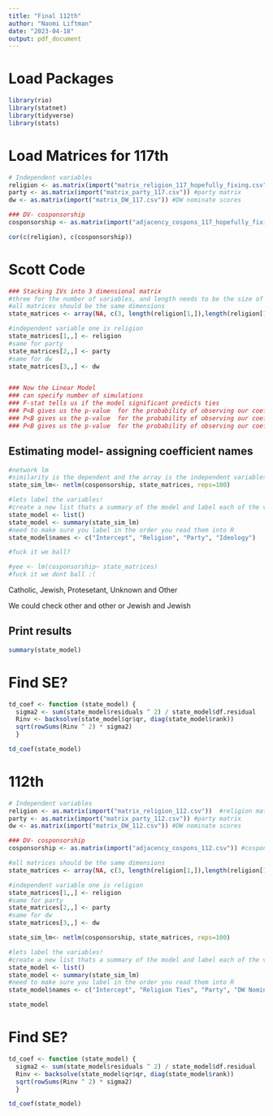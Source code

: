 ```yaml
---
title: "Final 112th"
author: "Naomi Liftman"
date: "2023-04-18"
output: pdf_document
---
```

# Load Packages
```r
library(rio)
library(statnet)
library(tidyverse)
library(stats)
```

# Load Matrices for 117th
```r
# Independent variables
religion <- as.matrix(import("matrix_religion_117_hopefully_fixing.csv"))  #religion matrix
party <- as.matrix(import("matrix_party_117.csv")) #party matrix
dw <- as.matrix(import("matrix_DW_117.csv")) #DW nominate scores

### DV- cosponsorship
cosponsorship <- as.matrix(import("adjacency_cospons_117_hopefully_fixing.csv")) #cosponsorship

cor(c(religion), c(cosponsorship))
```

# Scott Code

```r
### Stacking IVs into 3 dimensional matrix
#three for the number of variables, and length needs to be the size of one of the matrices
#all matrices should be the same dimensions
state_matrices <- array(NA, c(3, length(religion[1,]),length(religion[1,]))) 

#independent variable one is religion 
state_matrices[1,,] <- religion
#same for party
state_matrices[2,,] <- party
#same for dw
state_matrices[3,,] <- dw


### Now the Linear Model
### can specify number of simulations
### F-stat tells us if the model significant predicts ties
### P<B gives us the p-value  for the probability of observing our coefficient if the true population parameter is not-negative
### P<B gives us the p-value  for the probability of observing our coefficient if the true population parameter is not-positive
### P<B gives us the p-value  for the probability of observing our coefficient if the true population parameter is not zero


```

## Estimating model- assigning coefficient names

```r
#network lm
#similarity is the dependent and the array is the independent variables
state_sim_lm<- netlm(cosponsorship, state_matrices, reps=100)

#lets label the variables! 
#create a new list thats a summary of the model and label each of the variables
state_model <- list()
state_model <- summary(state_sim_lm)
#need to make sure you label in the order you read them into R
state_model$names <- c("Intercept", "Religion", "Party", "Ideology")
```

```r
#fuck it we ball?

#yee <- lm(cosponsorship~ state_matrices)
#fuck it we dont ball :(
```


Catholic, Jewish, Protesetant, Unknown and Other 

We could check other and other or Jewish and Jewish 


## Print results

```r
summary(state_model)
```

# Find SE?
```r
td_coef <- function (state_model) {
  sigma2 <- sum(state_model$residuals ^ 2) / state_model$df.residual
  Rinv <- backsolve(state_model$qr$qr, diag(state_model$rank))
  sqrt(rowSums(Rinv ^ 2) * sigma2)
  }

td_coef(state_model)
```




# 112th 
```r
# Independent variables
religion <- as.matrix(import("matrix_religion_112.csv"))  #religion matrix
party <- as.matrix(import("matrix_party_112.csv")) #party matrix
dw <- as.matrix(import("matrix_DW_112.csv")) #DW nominate scores

### DV- cosponsorship
cosponsorship <- as.matrix(import("adjacency_cospons_112.csv")) #cosponsorship

#all matrices should be the same dimensions
state_matrices <- array(NA, c(3, length(religion[1,]),length(religion[1,]))) 

#independent variable one is religion 
state_matrices[1,,] <- religion
#same for party
state_matrices[2,,] <- party
#same for dw
state_matrices[3,,] <- dw

state_sim_lm<- netlm(cosponsorship, state_matrices, reps=100)

#lets label the variables! 
#create a new list thats a summary of the model and label each of the variables
state_model <- list()
state_model <- summary(state_sim_lm)
#need to make sure you label in the order you read them into R
state_model$names <- c("Intercept", "Religion Ties", "Party", "DW Nominate Scores")

state_model
```


# Find SE?
```r
td_coef <- function (state_model) {
  sigma2 <- sum(state_model$residuals ^ 2) / state_model$df.residual
  Rinv <- backsolve(state_model$qr$qr, diag(state_model$rank))
  sqrt(rowSums(Rinv ^ 2) * sigma2)
  }

td_coef(state_model)
```
